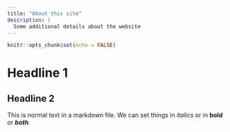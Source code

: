 ```yaml
---
title: "About this site"
description: |
  Some additional details about the website
---
```


```r
knitr::opts_chunk$set(echo = FALSE)
```

# Headline 1
## Headline 2

This is normal text in a markdown file. We can set things in *italics* or in **bold** or ***both***. 

